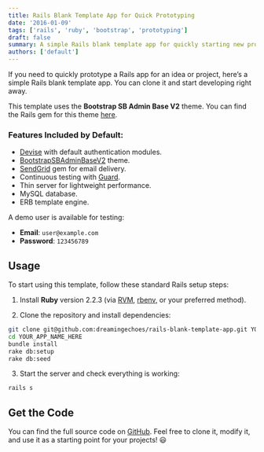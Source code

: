```yaml
---
title: Rails Blank Template App for Quick Prototyping
date: '2016-01-09'
tags: ['rails', 'ruby', 'bootstrap', 'prototyping']
draft: false
summary: A simple Rails blank template app for quickly starting new projects with preconfigured features.
authors: ['default']
---
```


If you need to quickly prototype a Rails app for an idea or project, here’s a simple Rails blank template app. You can clone it and start developing right away.

This template uses the **Bootstrap SB Admin Base V2** theme. You can find the Rails gem for this theme [here](https://github.com/dreamingechoes/bootstrap_sb_admin_base_v2).

### Features Included by Default:

- [Devise](https://github.com/plataformatec/devise) with default authentication modules.
- [BootstrapSBAdminBaseV2](https://github.com/dreamingechoes/bootstrap_sb_admin_base_v2) theme.
- [SendGrid](https://github.com/stephenb/sendgrid) gem for email delivery.
- Continuous testing with [Guard](https://github.com/guard/guard).
- Thin server for lightweight performance.
- MySQL database.
- ERB template engine.

A demo user is available for testing:

- **Email**: `user@example.com`
- **Password**: `123456789`

## Usage

To start using this template, follow these standard Rails setup steps:

1. Install **Ruby** version 2.2.3 (via [RVM](https://github.com/rvm/rvm), [rbenv](https://github.com/sstephenson/rbenv), or your preferred method).

2. Clone the repository and install dependencies:

```sh
git clone git@github.com:dreamingechoes/rails-blank-template-app.git YOUR_APP_NAME_HERE
cd YOUR_APP_NAME_HERE
bundle install
rake db:setup
rake db:seed
```

3. Start the server and check everything is working:

```sh
rails s
```

## Get the Code

You can find the full source code on [GitHub](https://github.com/dreamingechoes/rails-blank-template-app). Feel free to clone it, modify it, and use it as a starting point for your projects! 😃
